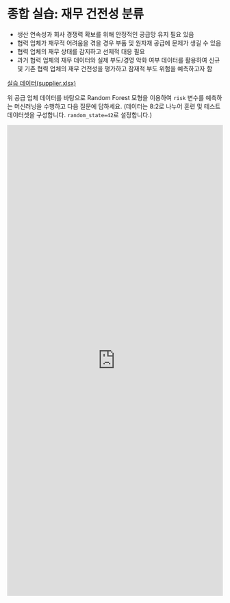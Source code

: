 # 종합 실습: 재무 건전성 분류

- 생산 연속성과 회사 경쟁력 확보를 위해 안정적인 공급망 유지 필요 있음
- 협력 업체가 재무적 어려움을 겪을 경우 부품 및 원자재 공급에 문제가 생길 수 있음
- 협력 업체의 재무 상태를 감지하고 선제적 대응 필요
- 과거 협력 업체의 재무 데이터와 실제 부도/경영 악화 여부 데이터를 활용하여 신규 및 기존 협력 업체의 재무 건전성을 평가하고 잠재적 부도 위험을 예측하고자 함

[실습 데이터(supplier.xlsx)](https://github.com/euphoris/datasets/raw/refs/heads/master/supplier.xlsx)

위 공급 업체 데이터를 바탕으로 Random Forest 모형을 이용하여 `risk` 변수를 예측하는 머신러닝을 수행하고 다음 질문에 답하세요. (데이터는 8:2로 나누어 훈련 및 테스트 데이터셋을 구성합니다. `random_state=42`로 설정합니다.)

<iframe src="https://tally.so/embed/3xzOW5?alignLeft=1&hideTitle=1&transparentBackground=1&dynamicHeight=1" loading="lazy" width="100%" height="1100" frameborder="0" marginheight="0" marginwidth="0" title="[통계] day 3 종합 실습"></iframe>